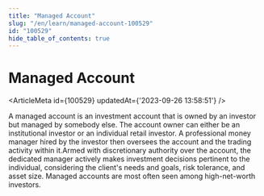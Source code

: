 ```yaml
---
title: "Managed Account"
slug: "/en/learn/managed-account-100529"
id: "100529"
hide_table_of_contents: true
---
```



# Managed Account

<ArticleMeta id={100529} updatedAt={'2023-09-26 13:58:51'} />
<div className='border-solid border-b border-t-0 my-4 border-[var(--ifm-color-gray-300)]' />

A managed account is an investment account that is owned by an investor but managed by somebody else. The account owner can either be an institutional investor or an individual retail investor. A professional money manager hired by the investor then oversees the account and the trading activity within it.Armed with discretionary authority over the account, the dedicated manager actively makes investment decisions pertinent to the individual, considering the client's needs and goals, risk tolerance, and asset size. Managed accounts are most often seen among high-net-worth investors.
